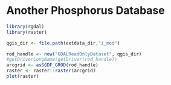 
# Another Phosphorus Database

```r
library(rgdal)
library(raster)

qgis_dir <- file.path(extdata_dir,"i_mod")

rod_handle <- new("GDALReadOnlyDataset", qgis_dir)
#getDriverLongName(getDriver(rod_handle))
arcgrid <- asSGDF_GROD(rod_handle)
raster <- raster::raster(arcgrid)
plot(raster) 
```


